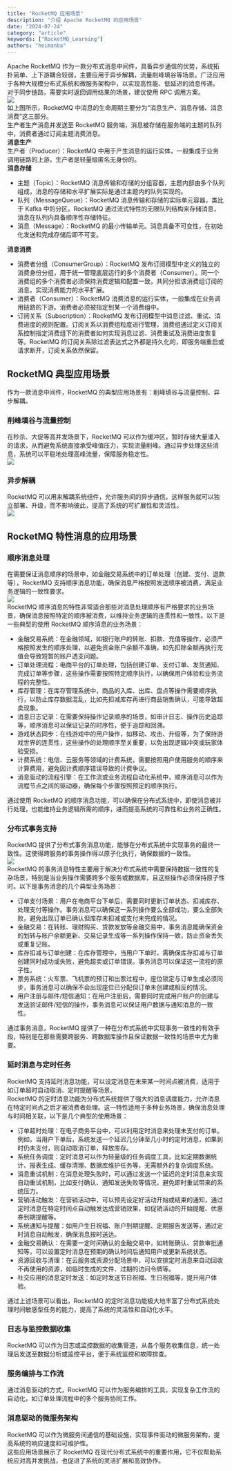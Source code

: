 ```yaml
---
title: "RocketMQ 应用场景"
description: "介绍 Apache RocketMQ 的应用场景"
date: "2024-07-24"
category: "article"
keywords: ["RocketMQ_Learning"]
authors: "heimanba"
---
```


Apache RocketMQ 作为一款分布式消息中间件，具备异步通信的优势，系统拓扑简单、上下游耦合较弱，主要应用于异步解耦，流量削峰填谷等场景。广泛应用于各种大规模分布式系统和微服务架构中，以实现高性能、低延迟的消息传递。<br />对于同步链路，需要实时返回调用结果的场景，建议使用 RPC 调用方案。<br />![](https://intranetproxy.alipay.com/skylark/lark/0/2024/jpeg/311705/1720755408991-2ae23bfe-c995-4b70-9bd1-ece15e26a8e6.jpeg)<br />如上图所示，RocketMQ 中消息的生命周期主要分为“消息生产、消息存储、消息消费”这三部分。<br />生产者生产消息并发送至 RocketMQ 服务端，消息被存储在服务端的主题的队列中，消费者通过订阅主题消费消息。<br />**消息生产**<br />生产者（Producer）：RocketMQ 中用于产生消息的运行实体，一般集成于业务调用链路的上游。生产者是轻量级匿名无身份的。<br />**消息存储**

- 主题（Topic）：RocketMQ 消息传输和存储的分组容器，主题内部由多个队列组成，消息的存储和水平扩展实际是通过主题内的队列实现的。
- 队列（MessageQueue）：RocketMQ 消息传输和存储的实际单元容器，类比于 Kafka 中的分区。RocketMQ 通过流式特性的无限队列结构来存储消息，消息在队列内具备顺序性存储特征。
- 消息（Message）：RocketMQ 的最小传输单元。消息具备不可变性，在初始化发送和完成存储后即不可变。

**消息消费**

- 消费者分组（ConsumerGroup）：RocketMQ 发布订阅模型中定义的独立的消费身份分组，用于统一管理底层运行的多个消费者（Consumer）。同一个消费组的多个消费者必须保持消费逻辑和配置一致，共同分担该消费组订阅的消息，实现消费能力的水平扩展。
- 消费者（Consumer）：RocketMQ 消费消息的运行实体，一般集成在业务调用链路的下游。消费者必须被指定到某一个消费组中。
- 订阅关系（Subscription）：RocketMQ 发布订阅模型中消息过滤、重试、消费进度的规则配置。订阅关系以消费组粒度进行管理，消费组通过定义订阅关系控制指定消费组下的消费者如何实现消息过滤、消费重试及消费进度恢复等。RocketMQ 的订阅关系除过滤表达式之外都是持久化的，即服务端重启或请求断开，订阅关系依然保留。
<a name="mT5Bb"></a>
## RocketMQ 典型应用场景
作为一款消息中间件，RocketMQ 的典型应用场景有：削峰填谷与流量控制、异步解耦。
<a name="B18ct"></a>
### 削峰填谷与流量控制
在秒杀、大促等高并发场景下，RocketMQ 可以作为缓冲区，暂时存储大量涌入的请求，从而避免系统直接承受峰值压力，实现流量削峰。通过异步处理这些消息，系统可以平稳地处理高峰流量，保障服务稳定性。<br />![](https://intranetproxy.alipay.com/skylark/lark/0/2024/jpeg/311705/1720762555662-14f1814b-b946-46c3-9256-da757dcf70b9.jpeg)
<a name="D7J8M"></a>
### 异步解耦
RocketMQ 可以用来解耦系统组件，允许服务间的异步通信。这样服务就可以独立部署、升级，而不影响彼此，提高了系统的可扩展性和灵活性。<br />![](https://intranetproxy.alipay.com/skylark/lark/0/2024/jpeg/57656509/1721736995122-6dabb803-4bcb-4626-9c90-31c07ef79165.jpeg)
<a name="ieBxl"></a>
## RocketMQ 特性消息的应用场景
<a name="sESth"></a>
### 顺序消息处理
在需要保证消息顺序的场景中，如金融交易系统中的订单处理（创建、支付、退款等），RocketMQ 支持顺序消息功能，确保消息严格按照发送顺序被消费，满足业务逻辑的一致性要求。<br />![](https://intranetproxy.alipay.com/skylark/lark/0/2024/jpeg/311705/1720765294614-b764818b-73fd-46ff-8230-4d59f3f5b740.jpeg)<br />RocketMQ 顺序消息的特性非常适合那些对消息处理顺序有严格要求的业务场景，确保消息按照特定的顺序被消费，以维持业务逻辑的连贯性和一致性。以下是一些典型的使用 RocketMQ 顺序消息的业务场景：

- 金融交易系统：在金融领域，如银行账户的转账、扣款、充值等操作，必须严格按照发生的顺序处理，以避免资金账户余额不准确，如先扣除金额再执行充值会导致短暂的账户透支问题。
- 订单处理流程：电商平台的订单处理，包括创建订单、支付订单、发货通知、完成订单等步骤，这些操作需要按照特定顺序执行，以确保用户体验和业务流程的完整性。
- 库存管理：在库存管理系统中，商品的入库、出库、盘点等操作需要顺序执行，以防止库存数据混乱，比如先扣减库存再进行商品销售确认，可能导致超卖现象。
- 消息日志记录：在需要保持操作记录顺序的场景，如审计日志、操作历史追踪等，顺序消息可以保证记录的时序性，便于追踪和回溯。
- 游戏状态同步：在线游戏中的用户操作，如移动、攻击、升级等，为了保持游戏世界的连贯性，这些操作的处理顺序至关重要，以免出现逻辑冲突或玩家体验受损。
- 计费系统：电信、云服务等领域的计费系统，需要按照用户使用服务的顺序来计算费用，避免因计费顺序错误导致的计费争议。
- 消息驱动的流程引擎：在工作流或业务流程自动化系统中，顺序消息可以作为流程节点之间的驱动器，确保每个步骤按照预定的顺序执行。

通过使用 RocketMQ 的顺序消息功能，可以确保在分布式系统中，即使消息被并行处理，也能维持业务逻辑所需的顺序，进而提高系统的可靠性和业务的正确性。
<a name="T2bKt"></a>
### 分布式事务支持
RocketMQ 提供了分布式事务消息功能，能够在分布式系统中实现事务的最终一致性。这使得跨服务的事务操作得以原子化执行，确保数据的一致性。<br />![](https://intranetproxy.alipay.com/skylark/lark/0/2024/jpeg/311705/1720765956607-140efd62-4c4c-484b-ae54-8732a809160e.jpeg)<br />RocketMQ 的事务消息特性主要用于解决分布式系统中需要保持数据一致性的复杂场景，特别是当业务操作需要跨多个服务或数据库，且这些操作必须保持原子性时。以下是事务消息的几个典型业务场景：

- 订单支付场景：用户在电商平台下单后，需要同时更新订单状态、扣减库存、处理支付等操作。事务消息可以确保这一系列操作要么全部成功，要么全部失败，避免出现订单已确认但库存未扣减或支付未完成的情况。
- 金融交易：在转账、理财购买、贷款发放等金融交易中，事务消息能确保资金的划转与账户余额更新、交易记录生成等一系列操作保持一致，防止资金丢失或重复记账。
- 库存扣减与订单创建：在库存管理中，当用户下单时，需确保库存扣减与订单创建同时成功或失败，避免超卖或订单错误。事务消息可以保证这一流程的原子性。
- 票务系统：火车票、飞机票的预订和出票过程中，座位锁定与订单生成必须同步，事务消息可以确保不会出现座位已分配但订单未创建或相反的情况。
- 用户注册与邮件/短信通知：在用户注册后，需要同时完成用户账户的创建与发送验证邮件/短信的操作，事务消息可以保证用户数据与通知消息的一致性。

通过事务消息，RocketMQ 提供了一种在分布式系统中实现事务一致性的有效手段，特别是在那些需要跨服务、跨数据库操作且保证数据一致性的场景中尤为重要。
<a name="Mzzwv"></a>
### 延时消息与定时任务
RocketMQ 支持延时消息功能，可以设定消息在未来某一时间点被消费，适用于如订单超时自动取消、定时提醒等场景。<br />RocketMQ 的定时消息功能为分布式系统提供了强大的消息调度能力，允许消息在特定时间点之后才被消费者处理。这一特性适用于多种业务场景，确保消息处理与时间相关联，以下是几个典型的使用场景：

- 订单超时处理：在电子商务平台中，可以利用定时消息来处理未支付的订单。例如，当用户下单后，系统发送一个延迟几分钟至几小时的定时消息，如果到时仍未支付，则自动取消订单，释放库存。
- 系统任务调度：定时消息可以作为轻量级的任务调度工具，比如定期数据统计、报表生成、缓存清理、数据库维护任务等，无需额外的复杂调度系统。
- 消息重试机制：在消息处理失败时，可以通过发送一个延迟的定时消息来实现自动重试机制，比如支付确认、通知发送失败等情况，避免即时重试带来的系统压力。
- 营销活动触发：在营销活动中，可以预先设定好活动开始或结束的通知，通过定时消息在特定时间点自动触发达成营销效果，如促销活动的开始提醒、优惠券到期提醒等。
- 系统通知与提醒：如用户生日祝福、账户到期提醒、定期报告发送等，通过定时消息自动触发，确保消息按时送达。
- 金融交易确认：在需要一定时间确认的金融交易中，如转账确认、贷款审批通知等，可以设置定时消息在预期的确认时间后通知用户或更新系统状态。
- 资源回收与清理：在云服务或资源分配场景中，可以安排定时消息来自动回收不再使用的资源，如临时生成的文件、过期的访问令牌等。
- 社交应用的消息定时发送：如定时发送节日祝福、生日祝福等，提升用户体验。

通过上述场景可以看出，RocketMQ 的定时消息功能极大地丰富了分布式系统处理时间敏感型任务的能力，提高了系统的灵活性和自动化水平。
<a name="SnpRo"></a>
### 日志与监控数据收集
RocketMQ 可以作为日志或监控数据的收集管道，从各个服务收集信息，统一处理后发送至数据分析或监控平台，便于系统监控和故障排查。
<a name="Zpvkh"></a>
### 服务编排与工作流
通过消息驱动的方式，RocketMQ 可以作为服务编排的工具，实现复杂工作流的自动化，如订单处理流程中的多个服务协同工作。
<a name="Jsszm"></a>
### 消息驱动的微服务架构
RocketMQ 可以作为微服务间通信的基础设施，实现事件驱动的微服务架构，提高系统的响应速度和可维护性。<br />这些应用场景展示了 RocketMQ 在现代分布式系统中的重要作用，它不仅帮助系统应对高并发挑战，也促进了系统的灵活扩展和高效协作。

